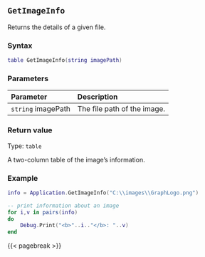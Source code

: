 ## `GetImageInfo`

Returns the details of a given file.

### Syntax {-}

``` .lua
table GetImageInfo(string imagePath)
```

### Parameters {-}

**Parameter** | **Description**
| :-- | :-- |
`string` imagePath | The file path of the image.

### Return value {-}

Type: `table` \

A two-column table of the image's information.

### Example {-}

``` .lua
info = Application.GetImageInfo("C:\\images\\GraphLogo.png")

-- print information about an image
for i,v in pairs(info)
do
    Debug.Print("<b>"..i.."</b>: "..v)
end
```

{{< pagebreak >}}
